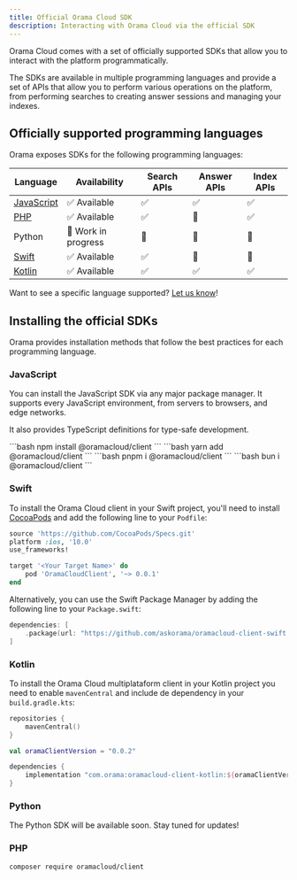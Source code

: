```yaml
---
title: Official Orama Cloud SDK
description: Interacting with Orama Cloud via the official SDK
---
```


Orama Cloud comes with a set of officially supported SDKs that allow you to interact with the platform programmatically.

The SDKs are available in multiple programming languages and provide a set of APIs that allow you to perform various operations on the platform, from performing searches to creating answer sessions and managing your indexes.

## Officially supported programming languages

Orama exposes SDKs for the following programming languages:

| Language                                                       | Availability        | Search APIs | Answer APIs | Index APIs |
|----------------------------------------------------------------|---------------------|-------------|-------------|------------|
| [JavaScript](https://github.com/askorama/oramacloud-client)    | ✅ Available        | ✅           | ✅          | ✅         |
| [PHP](https://github.com/askorama/oramacloud-client-php)       | ✅ Available        | ✅           | 🚧          | ✅         |
| Python                                                         | 🚧 Work in progress | 🚧           | 🚧          | 🚧         |
| [Swift](https://github.com/askorama/oramacloud-client-swift)   | ✅ Available        | ✅           | 🚧          | 🚧         |
| [Kotlin](https://github.com/askorama/oramacloud-client-kotlin) | ✅ Available        | ✅           | ✅          | ✅         |

Want to see a specific language supported? [Let us know](https://github.com/orgs/askorama/discussions/new?category=ideas)!

## Installing the official SDKs

Orama provides installation methods that follow the best practices for each programming language.

### JavaScript

You can install the JavaScript SDK via any major package manager. It supports every JavaScript environment, from servers to browsers, and edge networks.

It also provides TypeScript definitions for type-safe development.

<Tabs>
  <TabItem label='npm' icon='seti:npm'>
    ```bash
    npm install @oramacloud/client
    ```
  </TabItem>
  <TabItem label='yarn' icon='seti:yarn'>
    ```bash
    yarn add @oramacloud/client
    ```
  </TabItem>
  <TabItem label='pnpm' icon='pnpm'>
    ```bash
    pnpm i @oramacloud/client
    ```
  </TabItem>
  <TabItem label='bun' icon='bun'>
    ```bash
    bun i @oramacloud/client
    ```
  </TabItem>
</Tabs>

### Swift

To install the Orama Cloud client in your Swift project, you'll need to install [CocoaPods](https://cocoapods.org) and add the following line to your `Podfile`:

```ruby
source 'https://github.com/CocoaPods/Specs.git'
platform :ios, '10.0'
use_frameworks!

target '<Your Target Name>' do
    pod 'OramaCloudClient', '~> 0.0.1'
end
```

Alternatively, you can use the Swift Package Manager by adding the following line to your `Package.swift`:

```swift
dependencies: [
    .package(url: "https://github.com/askorama/oramacloud-client-swift.git", from: "0.0.1")
]
```

### Kotlin

To install the Orama Cloud multiplataform client in your Kotlin project you need to enable `mavenCentral` and include de dependency in your `build.gradle.kts`:

```kotlin
repositories {
    mavenCentral()
}

val oramaClientVersion = "0.0.2"

dependencies {
    implementation "com.orama:oramacloud-client-kotlin:${oramaClientVersion}"
}
```

### Python

The Python SDK will be available soon. Stay tuned for updates!

### PHP

```sh
composer require oramacloud/client
```